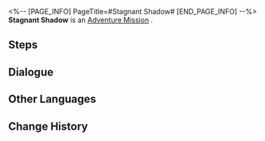 <%-- [PAGE_INFO]
PageTitle=#Stagnant Shadow#
[END_PAGE_INFO] --%>
{{Stub|Dialogue, characters, and location(s)}}
{{Mission Infobox
|id            = 4010127
|title         = 
|image         = Mission Stagnant Shadow.png
|type          = Adventure
|event_name    = 
|chapter       = 
|requirements  = [[Trailblaze Mission]] ''[[Trial of Equilibrium: Part Two]]'' completed
|summary       = <!--official mission summary from Fate's Atlas-->
|characters    = <!--characters that appear in this mission-->
|startLocation = <!--location as it intially appears on the mission screen-->
|world         = <!--i.e. Penacony-->
|area          = <!--i.e. A Child's Dream-->
|prev          = 
|next          = Stagnant Shadow
|exp           = 
|credits       = 
|stellarJade   = 
|other         = 
}}
'''Stagnant Shadow''' is an [[Adventure Mission]]<!--in [world]-->.

==Steps==


<!--
==Gameplay Notes==

--><!--
==Trial Character==

-->
==Dialogue==
{{Stub Dialogue}}
{{Dialogue Start}}
:{{tx}}
{{Dialogue End}}

==Other Languages==
{{Other Languages
|en   = Stagnant Shadow
|zhs  = 「凝滞虚影」
|zht  = 「凝滯虛影」
|ja   = 「凝結虚影」
|ko   = 「정체된 허영」
|es   = Sombra paralizada
|fr   = Ombre stagnante
|ru   = Застойная тень
|th   = Stagnant Shadow
|vi   = "Hư Ảnh Ngưng Đọng"
|de   = Ruhender Schatten
|id   = "Stagnant Shadow"
|pt   = Sombra Estagnada
}}

==Change History==
{{Change History|1.0}}
